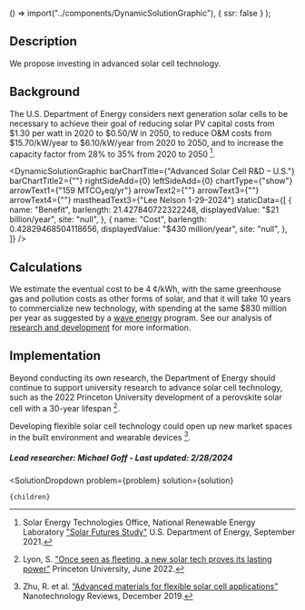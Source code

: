 
  () => import("../components/DynamicSolutionGraphic"),
  { ssr: false }
);


## Description
We propose investing in advanced solar cell technology.

## Background
The U.S. Department of Energy considers next generation solar cells to be necessary to achieve their goal of reducing solar PV capital costs from $1.30 per watt in 2020 to $0.50/W in 2050, to reduce O&M costs from $15.70/kW/year to $6.10/kW/year from 2020 to 2050, and to increase the capacity factor from 28% to 35% from 2020 to 2050 [^”1”].

<DynamicSolutionGraphic
  barChartTitle={"Advanced Solar Cell R&D – U.S."}
  barChartTitle2={""}
  rightSideAdd={0}
  leftSideAdd={0}
  chartType={"show"}
  arrowText1={"159 MTCO₂eq/yr"}
  arrowText2={""}
  arrowText3={""}
  arrowText4={""}
  mastheadText3={"Lee Nelson 1-29-2024"}
 staticData={[
    {
     name: "Benefit",
      barlength: 21.427840722322248,
      displayedValue: "$21 billion/year",
      site: "null",
    },
    {
      name: "Cost",
      barlength: 0.42829468504118656,
      displayedValue: "$430 million/year",
      site: "null",
    },
  ]}
/>

## Calculations
We estimate the eventual cost to be 4 ¢/kWh, with the same greenhouse gas and pollution costs as other forms of solar, and that it will take 10 years to commercialize new technology, with spending at the same $830 million per year as suggested by a [wave energy](https://www.urbancruiseship.org/energy/energy_production/mhk) program. See our analysis of [research and development](https://www.urbancruiseship.org/energy/energy_socioeconomics/rd) for more information.

## Implementation
Beyond conducting its own research, the Department of Energy should continue to support university research to advance solar cell technology, such as the 2022 Princeton University development of a perovskite solar cell with a 30-year lifespan [^”2”].

Developing flexible solar cell technology could open up new market spaces in the built environment and wearable devices [^”3”].

##### Lead researcher: Michael Goff - Last updated: 2/28/2024

[^”1”]: Solar Energy Technologies Office, National Renewable Energy Laboratory ["Solar Futures Study"](https://www.energy.gov/eere/solar/solar-futures-study) U.S. Department of Energy, September 2021.

[^”2”]: Lyon, S. ["Once seen as fleeting, a new solar tech proves its lasting power"](https://www.princeton.edu/news/2022/06/29/once-seen-fleeting-new-solar-tech-proves-its-lasting-power) Princeton University, June 2022.

[^”3”]: Zhu, R. et al. [“Advanced materials for flexible solar cell applications”](https://doi.org/10.1515/ntrev-2019-0040) Nanotechnology Reviews, December 2019.


  <SolutionDropdown 
    problem={problem} 
    solution={solution}
  >
    {children}
  </SolutionDropdown>